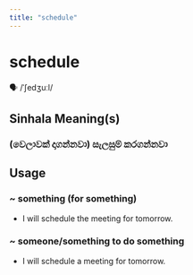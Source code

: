 ```yaml
---
title: "schedule"
---
```


# schedule

🗣️ /ˈʃedʒuːl/

## Sinhala Meaning(s)

### (වෙලාවක් දාගන්නවා) සැලසුම් කරගන්නවා

## Usage

### ~ something (for something)

- I will schedule the meeting for tomorrow.


### ~ someone/something to do something

- I will schedule a meeting for tomorrow.

